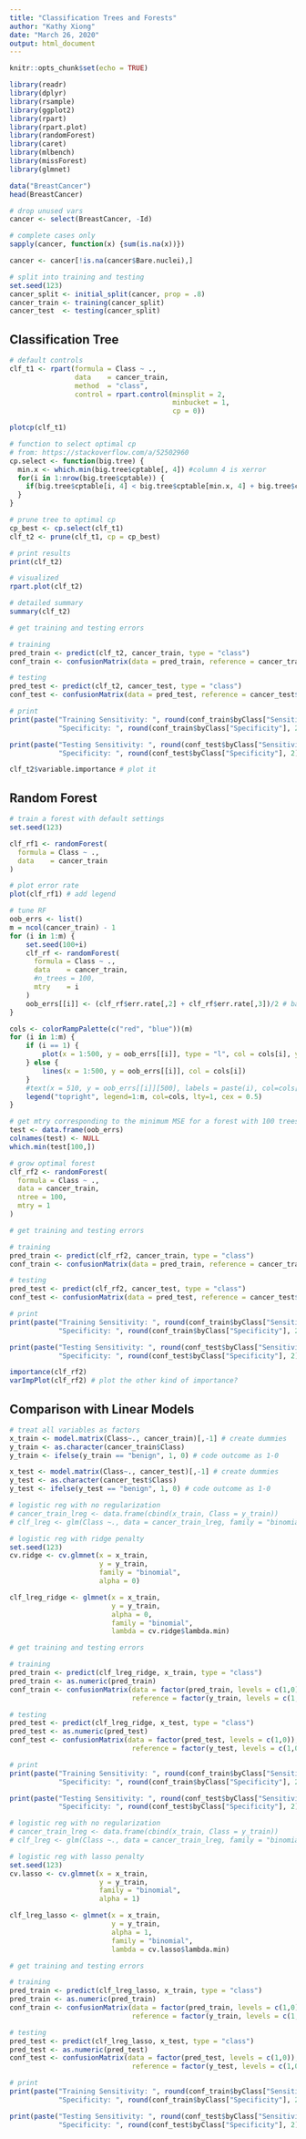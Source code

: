 ```yaml
---
title: "Classification Trees and Forests"
author: "Kathy Xiong"
date: "March 26, 2020"
output: html_document
---
```


```r
knitr::opts_chunk$set(echo = TRUE)

library(readr)
library(dplyr)
library(rsample)
library(ggplot2)
library(rpart)
library(rpart.plot)
library(randomForest)
library(caret)
library(mlbench)
library(missForest)
library(glmnet)
```
```r
data("BreastCancer")
head(BreastCancer)
```
```r
# drop unused vars
cancer <- select(BreastCancer, -Id)

# complete cases only
sapply(cancer, function(x) {sum(is.na(x))})

cancer <- cancer[!is.na(cancer$Bare.nuclei),]
```
```r
# split into training and testing
set.seed(123)
cancer_split <- initial_split(cancer, prop = .8)
cancer_train <- training(cancer_split)
cancer_test  <- testing(cancer_split) 
```

## Classification Tree

```r
# default controls
clf_t1 <- rpart(formula = Class ~ .,
                data    = cancer_train,
                method  = "class",
                control = rpart.control(minsplit = 2, 
                                        minbucket = 1,
                                        cp = 0))

plotcp(clf_t1)
```
```r
# function to select optimal cp
# from: https://stackoverflow.com/a/52502960
cp.select <- function(big.tree) {
  min.x <- which.min(big.tree$cptable[, 4]) #column 4 is xerror
  for(i in 1:nrow(big.tree$cptable)) {
    if(big.tree$cptable[i, 4] < big.tree$cptable[min.x, 4] + big.tree$cptable[min.x, 5])     return(big.tree$cptable[i, 1]) #column 5: xstd, column 1: cp 
  }
}

# prune tree to optimal cp
cp_best <- cp.select(clf_t1)
clf_t2 <- prune(clf_t1, cp = cp_best)

# print results
print(clf_t2)
```

```r
# visualized
rpart.plot(clf_t2)
```
```r
# detailed summary
summary(clf_t2)
```
```r
# get training and testing errors

# training
pred_train <- predict(clf_t2, cancer_train, type = "class")
conf_train <- confusionMatrix(data = pred_train, reference = cancer_train$Class)

# testing
pred_test <- predict(clf_t2, cancer_test, type = "class")
conf_test <- confusionMatrix(data = pred_test, reference = cancer_test$Class)

# print
print(paste("Training Sensitivity: ", round(conf_train$byClass["Sensitivity"], 2), ",",
            "Specificity: ", round(conf_train$byClass["Specificity"], 2)))

print(paste("Testing Sensitivity: ", round(conf_test$byClass["Sensitivity"], 2), ",",
            "Specificity: ", round(conf_test$byClass["Specificity"], 2)))
```
```r
clf_t2$variable.importance # plot it
```

## Random Forest

```r
# train a forest with default settings
set.seed(123)

clf_rf1 <- randomForest(
  formula = Class ~ .,
  data    = cancer_train
)

# plot error rate
plot(clf_rf1) # add legend
```
```r
# tune RF
oob_errs <- list()
m = ncol(cancer_train) - 1
for (i in 1:m) {
    set.seed(100+i)
    clf_rf <- randomForest(
      formula = Class ~ .,
      data    = cancer_train,
      #n_trees = 100,
      mtry    = i
    )
    oob_errs[[i]] <- (clf_rf$err.rate[,2] + clf_rf$err.rate[,3])/2 # balanced accuracy
}

cols <- colorRampPalette(c("red", "blue"))(m)
for (i in 1:m) {
    if (i == 1) {
        plot(x = 1:500, y = oob_errs[[i]], type = "l", col = cols[i], ylim=c(0,0.1))
    } else {
        lines(x = 1:500, y = oob_errs[[i]], col = cols[i])
    }
    #text(x = 510, y = oob_errs[[i]][500], labels = paste(i), col=cols[i])
    legend("topright", legend=1:m, col=cols, lty=1, cex = 0.5)
}
```
```r
# get mtry corresponding to the minimum MSE for a forest with 100 trees
test <- data.frame(oob_errs)
colnames(test) <- NULL
which.min(test[100,])
```

```r
# grow optimal forest
clf_rf2 <- randomForest(
  formula = Class ~ .,
  data = cancer_train,
  ntree = 100,
  mtry = 1 
)
```
```r
# get training and testing errors

# training
pred_train <- predict(clf_rf2, cancer_train, type = "class")
conf_train <- confusionMatrix(data = pred_train, reference = cancer_train$Class)

# testing
pred_test <- predict(clf_rf2, cancer_test, type = "class")
conf_test <- confusionMatrix(data = pred_test, reference = cancer_test$Class)

# print
print(paste("Training Sensitivity: ", round(conf_train$byClass["Sensitivity"], 2), ",",
            "Specificity: ", round(conf_train$byClass["Specificity"], 2)))

print(paste("Testing Sensitivity: ", round(conf_test$byClass["Sensitivity"], 2), ",",
            "Specificity: ", round(conf_test$byClass["Specificity"], 2)))
```

```r
importance(clf_rf2)
varImpPlot(clf_rf2) # plot the other kind of importance?
```

## Comparison with Linear Models

```r
# treat all variables as factors
x_train <- model.matrix(Class~., cancer_train)[,-1] # create dummies
y_train <- as.character(cancer_train$Class)
y_train <- ifelse(y_train == "benign", 1, 0) # code outcome as 1-0

x_test <- model.matrix(Class~., cancer_test)[,-1] # create dummies
y_test <- as.character(cancer_test$Class)
y_test <- ifelse(y_test == "benign", 1, 0) # code outcome as 1-0
```

```r
# logistic reg with no regularization
# cancer_train_lreg <- data.frame(cbind(x_train, Class = y_train))
# clf_lreg <- glm(Class ~., data = cancer_train_lreg, family = "binomial")

# logistic reg with ridge penalty
set.seed(123)
cv.ridge <- cv.glmnet(x = x_train, 
                      y = y_train, 
                      family = "binomial", 
                      alpha = 0)

clf_lreg_ridge <- glmnet(x = x_train, 
                         y = y_train,
                         alpha = 0, 
                         family = "binomial",
                         lambda = cv.ridge$lambda.min)

# get training and testing errors

# training
pred_train <- predict(clf_lreg_ridge, x_train, type = "class")
pred_train <- as.numeric(pred_train)
conf_train <- confusionMatrix(data = factor(pred_train, levels = c(1,0)), 
                              reference = factor(y_train, levels = c(1,0)))

# testing
pred_test <- predict(clf_lreg_ridge, x_test, type = "class")
pred_test <- as.numeric(pred_test)
conf_test <- confusionMatrix(data = factor(pred_test, levels = c(1,0)), 
                              reference = factor(y_test, levels = c(1,0)))

# print
print(paste("Training Sensitivity: ", round(conf_train$byClass["Sensitivity"], 2), ",",
            "Specificity: ", round(conf_train$byClass["Specificity"], 2)))

print(paste("Testing Sensitivity: ", round(conf_test$byClass["Sensitivity"], 2), ",",
            "Specificity: ", round(conf_test$byClass["Specificity"], 2)))
```

```r
# logistic reg with no regularization
# cancer_train_lreg <- data.frame(cbind(x_train, Class = y_train))
# clf_lreg <- glm(Class ~., data = cancer_train_lreg, family = "binomial")

# logistic reg with lasso penalty
set.seed(123)
cv.lasso <- cv.glmnet(x = x_train, 
                      y = y_train, 
                      family = "binomial", 
                      alpha = 1)

clf_lreg_lasso <- glmnet(x = x_train, 
                         y = y_train,
                         alpha = 1, 
                         family = "binomial",
                         lambda = cv.lasso$lambda.min)

# get training and testing errors

# training
pred_train <- predict(clf_lreg_lasso, x_train, type = "class")
pred_train <- as.numeric(pred_train)
conf_train <- confusionMatrix(data = factor(pred_train, levels = c(1,0)), 
                              reference = factor(y_train, levels = c(1,0)))

# testing
pred_test <- predict(clf_lreg_lasso, x_test, type = "class")
pred_test <- as.numeric(pred_test)
conf_test <- confusionMatrix(data = factor(pred_test, levels = c(1,0)), 
                              reference = factor(y_test, levels = c(1,0)))

# print
print(paste("Training Sensitivity: ", round(conf_train$byClass["Sensitivity"], 2), ",",
            "Specificity: ", round(conf_train$byClass["Specificity"], 2)))

print(paste("Testing Sensitivity: ", round(conf_test$byClass["Sensitivity"], 2), ",",
            "Specificity: ", round(conf_test$byClass["Specificity"], 2)))
```